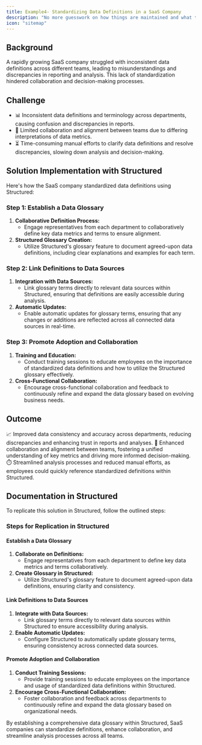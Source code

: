 ```yaml
---
title: Example4- Standardizing Data Definitions in a SaaS Company
description: "No more guesswork on how things are maintained and what they mean."
icon: "sitemap"
---
```


## Background

A rapidly growing SaaS company struggled with inconsistent data definitions across different teams, leading to misunderstandings and discrepancies in reporting and analysis. This lack of standardization hindered collaboration and decision-making processes.

## Challenge

- 📊 Inconsistent data definitions and terminology across departments, causing confusion and discrepancies in reports.
- 🤝 Limited collaboration and alignment between teams due to differing interpretations of data metrics.
- ⏳ Time-consuming manual efforts to clarify data definitions and resolve discrepancies, slowing down analysis and decision-making.

## Solution Implementation with Structured

Here's how the SaaS company standardized data definitions using Structured:

### Step 1: Establish a Data Glossary

1. **Collaborative Definition Process:**
   - Engage representatives from each department to collaboratively define key data metrics and terms to ensure alignment.
2. **Structured Glossary Creation:**
   - Utilize Structured's glossary feature to document agreed-upon data definitions, including clear explanations and examples for each term.

### Step 2: Link Definitions to Data Sources

1. **Integration with Data Sources:**
   - Link glossary terms directly to relevant data sources within Structured, ensuring that definitions are easily accessible during analysis.
2. **Automatic Updates:**
   - Enable automatic updates for glossary terms, ensuring that any changes or additions are reflected across all connected data sources in real-time.

### Step 3: Promote Adoption and Collaboration

1. **Training and Education:**
   - Conduct training sessions to educate employees on the importance of standardized data definitions and how to utilize the Structured glossary effectively.
2. **Cross-Functional Collaboration:**
   - Encourage cross-functional collaboration and feedback to continuously refine and expand the data glossary based on evolving business needs.

## Outcome

📈 Improved data consistency and accuracy across departments, reducing discrepancies and enhancing trust in reports and analyses.
🤝 Enhanced collaboration and alignment between teams, fostering a unified understanding of key metrics and driving more informed decision-making.
⏱️ Streamlined analysis processes and reduced manual efforts, as employees could quickly reference standardized definitions within Structured.

## Documentation in Structured

To replicate this solution in Structured, follow the outlined steps:

### Steps for Replication in Structured

#### Establish a Data Glossary

1. **Collaborate on Definitions:**
   - Engage representatives from each department to define key data metrics and terms collaboratively.
2. **Create Glossary in Structured:**
   - Utilize Structured's glossary feature to document agreed-upon data definitions, ensuring clarity and consistency.

#### Link Definitions to Data Sources

1. **Integrate with Data Sources:**
   - Link glossary terms directly to relevant data sources within Structured to ensure accessibility during analysis.
2. **Enable Automatic Updates:**
   - Configure Structured to automatically update glossary terms, ensuring consistency across connected data sources.

#### Promote Adoption and Collaboration

1. **Conduct Training Sessions:**
   - Provide training sessions to educate employees on the importance and usage of standardized data definitions within Structured.
2. **Encourage Cross-Functional Collaboration:**
   - Foster collaboration and feedback across departments to continuously refine and expand the data glossary based on organizational needs.

By establishing a comprehensive data glossary within Structured, SaaS companies can standardize definitions, enhance collaboration, and streamline analysis processes across all teams.

